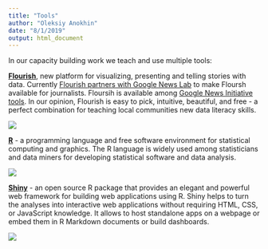 ```yaml
---
title: "Tools"
author: "Oleksiy Anokhin"
date: "8/1/2019"
output: html_document
---
```


In our capacity building work we teach and use multiple tools:

[**Flourish**](https://flourish.studio/),  new platform for visualizing, presenting and telling stories with data.
Currently [Flourish partners with Google News Lab](https://flourish.studio/newsrooms/) to make Floursh available for journalists. Floursih is available among [Google News Initiative tools](https://pbs.twimg.com/profile_images/927560296721453059/NwEYJgOE_400x400.jpg). 
In our opinion, Flourish is easy to pick, intuitive, beautiful, and free - a perfect combination for teaching local communities new data literacy skills. 

![](https://pbs.twimg.com/profile_images/927560296721453059/NwEYJgOE_400x400.jpg)

[**R**](https://www.r-project.org/) - a programming language and free software environment for statistical computing and graphics. The R language is widely used among statisticians and data miners for developing statistical software and data analysis.

![](https://workingnation.com/wp-content/uploads/2018/05/R_logo.svg_.png)

[**Shiny**](https://www.rstudio.com/products/shiny/) - an open source R package that provides an elegant and powerful web framework for building web applications using R. Shiny helps to turn the analyses into interactive web applications without requiring HTML, CSS, or JavaScript knowledge. It allows to host standalone apps on a webpage or embed them in R Markdown documents or build dashboards. 

![](https://community.rstudio.com/uploads/default/original/1X/c017cef9c13bc937df73659d3b5b1411a39c7ed2.png)





